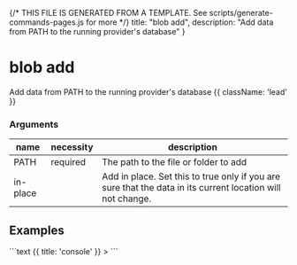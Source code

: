 {/* THIS FILE IS GENERATED FROM A TEMPLATE. See scripts/generate-commands-pages.js for more */}
    title: "blob add",
    description: "Add data from PATH to the running provider&#39;s database"
}

<div className='not-prose mb-5'>
    <Breadcrumbs pages={[
        { name: 'Commands', href: '/docs/commands', current: false },
        { name: 'blob add', href: '/docs/commands/blob-add', current: true },
    ]} />
</div>

# blob add

Add data from PATH to the running provider&#39;s database {{ className: 'lead' }}


### Arguments

| name | necessity | description |
| ---- | --------- | ----------- |
| PATH  | required | The path to the file or folder to add |
| in-place  |  | Add in place. Set this to true only if you are sure that the data in its current location will not change. |



## Examples

<CodeGroup title="blob add">
```text {{ title: 'console' }}
> 
```


</CodeGroup>

